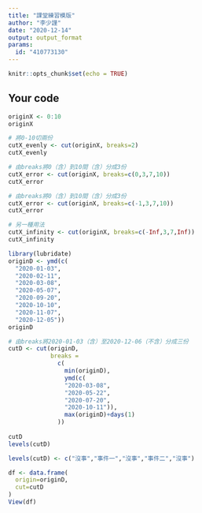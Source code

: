 ```yaml
---
title: "課堂練習模版"
author: "李少謹"
date: "2020-12-14"
output: output_format
params:
  id: "410773130"
---
```


```r
knitr::opts_chunk$set(echo = TRUE)
```

## Your code

```r
originX <- 0:10
originX

# 將0-10切兩份
cutX_evenly <- cut(originX, breaks=2)
cutX_evenly
```

```r
# 由breaks將0（含）到10間（含）分成3份
cutX_error <- cut(originX, breaks=c(0,3,7,10))
cutX_error
```



```r
# 由breaks將0（含）到10間（含）分成3份
cutX_error <- cut(originX, breaks=c(-1,3,7,10))
cutX_error
```

```r
# 另一種用法
cutX_infinity <- cut(originX, breaks=c(-Inf,3,7,Inf))
cutX_infinity
```


```r
library(lubridate)
originD <- ymd(c(
  "2020-01-03", 
  "2020-02-11",
  "2020-03-08", 
  "2020-05-07",
  "2020-09-20",
  "2020-10-10",
  "2020-11-07",
  "2020-12-05"))
originD
```


```r
# 由breaks將2020-01-03（含）至2020-12-06（不含）分成三份
cutD <- cut(originD,
            breaks = 
              c(
                min(originD),
                ymd(c(
                "2020-03-08",
                "2020-05-22",
                "2020-07-20",
                "2020-10-11")),
                max(originD)+days(1)
              ))
              
cutD
levels(cutD)
```


```r
levels(cutD) <- c("沒事","事件一","沒事","事件二","沒事")

df <- data.frame(
  origin=originD,
  cut=cutD
)
View(df)
```


```r
```


```r
```


```r
```


```r
```


```r
```


```r
```


```r
```


```r
```


```r
```


```r
```


```r
```


```r
```


```r
```


```r
```


```r
```

